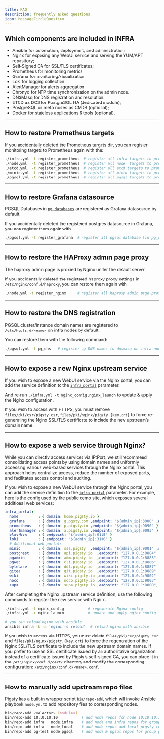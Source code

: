 ```yaml
---
title: FAQ
description: frequently asked questions
icon: MessageCircleQuestion
---
```


## Which components are included in INFRA

- Ansible for automation, deployment, and administration;
- Nginx for exposing any WebUI service and serving the YUM/APT repository;
- Self-Signed CA for SSL/TLS certificates;
- Prometheus for monitoring metrics
- Grafana for monitoring/visualization
- Loki for logging collection
- AlertManager for alerts aggregation
- Chronyd for NTP time synchronization on the admin node.
- DNSMasq for DNS registration and resolution.
- ETCD as DCS for PostgreSQL HA (dedicated module);
- PostgreSQL on meta nodes as CMDB (optional);
- Docker for stateless applications & tools (optional).

------

## How to restore Prometheus targets

If you accidentally deleted the Prometheus targets dir, you can register monitoring targets to Prometheus again with the:

```bash
./infra.yml -t register_prometheus  # register all infra targets to prometheus on infra nodes
./node.yml  -t register_prometheus  # register all node  targets to prometheus on infra nodes
./etcd.yml  -t register_prometheus  # register all etcd targets to prometheus on infra nodes
./minio.yml -t register_prometheus  # register all minio targets to prometheus on infra nodes
./pgsql.yml -t register_prometheus  # register all pgsql targets to prometheus on infra nodes
```

------

## How to restore Grafana datasource

PGSQL Databases in [`pg_databases`](/pgsql/param#pg_databases) are registered as Grafana datasource by default.

If you accidentally deleted the registered postgres datasource in Grafana, you can register them again with

```bash
./pgsql.yml -t register_grafana  # register all pgsql database (in pg_databases) as grafana datasource
```

------

## How to restore the HAProxy admin page proxy

The haproxy admin page is proxied by Nginx under the default server.

If you accidentally deleted the registered haproxy proxy settings in `/etc/nginx/conf.d/haproxy`, you can restore them again with

```bash
./node.yml -t register_nginx     # register all haproxy admin page proxy settings to nginx on infra nodes
```

------

## How to restore the DNS registration

PGSQL cluster/instance domain names are registered to `/etc/hosts.d/<name>` on infra nodes by default.

You can restore them with the following command:

```bash
./pgsql.yml -t pg_dns   # register pg DNS names to dnsmasq on infra nodes
```

------

## How to expose a new Nginx upstream service

If you wish to expose a new WebUI service via the Nginx portal, you can add the service definition to the [`infra_portal`](/infra/param#infra_portal) parameter.

And re-run `./infra.yml -t nginx_config,nginx_launch` to update & apply the Nginx configuration.

If you wish to access with HTTPS, you must remove `files/pki/csr/pigsty.csr`, `files/pki/nginx/pigsty.{key,crt}` to force re-generating the Nginx SSL/TLS certificate to include the new upstream’s domain name.

------

## How to expose a web service through Nginx?

While you can directly access services via IP:Port, we still recommend consolidating access points by using domain names and uniformly accessing various web-based services through the Nginx portal. This approach helps centralize access, reduce the number of exposed ports, and facilitates access control and auditing.

If you wish to expose a new WebUI service through the Nginx portal, you can add the service definition to the [`infra_portal`](/infra/param#infra_portal) parameter. For example, here is the config used by the public demo site, which exposes several additional web services:

```yaml
infra_portal:
  home         : { domain: home.pigsty.io }
  grafana      : { domain: g.pgsty.com ,endpoint: "${admin_ip}:3000" ,websocket: true }
  prometheus   : { domain: p.pigsty.io ,endpoint: "${admin_ip}:9090" }
  alertmanager : { domain: a.pigsty.io ,endpoint: "${admin_ip}:9093" }
  blackbox     : { endpoint: "${admin_ip}:9115" }
  loki         : { endpoint: "${admin_ip}:3100" }
  # Additional web portals
  minio        : { domain: sss.pigsty  ,endpoint: "${admin_ip}:9001" ,scheme: https ,websocket: true }
  postgrest    : { domain: api.pigsty.io  ,endpoint: "127.0.0.1:8884"   }
  pgadmin      : { domain: adm.pigsty.io  ,endpoint: "127.0.0.1:8885"   }
  pgweb        : { domain: cli.pigsty.io  ,endpoint: "127.0.0.1:8886"   }
  bytebase     : { domain: ddl.pigsty.io  ,endpoint: "127.0.0.1:8887"   }
  gitea        : { domain: git.pigsty.io  ,endpoint: "127.0.0.1:8889"   }
  wiki         : { domain: wiki.pigsty.io ,endpoint: "127.0.0.1:9002"   }
  noco         : { domain: noco.pigsty.io ,endpoint: "127.0.0.1:9003"   }
  supa         : { domain: supa.pigsty.io ,endpoint: "127.0.0.1:8000", websocket: true }
```

After completing the Nginx upstream service definition, use the following commands to register the new service with Nginx.

```bash
./infra.yml -t nginx_config           # regenerate Nginx config
./infra.yml -t nginx_launch           # update and apply nginx config

# you can reload nginx with ansible
ansible infra -b -a 'nginx -s reload'  # reload nginx with ansible
```

If you wish to access via HTTPS, you must delete `files/pki/csr/pigsty.csr` and `files/pki/nginx/pigsty.{key,crt}` to force the regeneration of the Nginx SSL/TLS certificate to include the new upstream domain names. If you prefer to use an SSL certificate issued by an authoritative organization instead of a certificate issued by Pigsty’s self-signed CA, you can place it in the `/etc/nginx/conf.d/cert/` directory and modify the corresponding configuration: `/etc/nginx/conf.d/<name>.conf`.

------

## How to manually add upstream repo files

Pigsty has a built-in wrapper script `bin/repo-add`, which will invoke Ansible playbook `node.yml` to add repository files to corresponding nodes.

```bash
bin/repo-add <selector> [modules]
bin/repo-add 10.10.10.10           # add node repos for node 10.10.10.10
bin/repo-add infra   node,infra    # add node and infra repos for group infra
bin/repo-add infra   node,local    # add node repos and local pigsty repo
bin/repo-add pg-test node,pgsql    # add node & pgsql repos for group pg-test
```